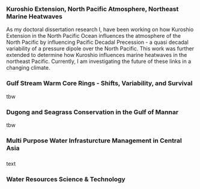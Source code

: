 ### Kuroshio Extension, North Pacific Atmosphere, Northeast Marine Heatwaves

As my doctoral dissertation research I, have been working on how Kuroshio Extension in the North Pacific Ocean influences the atmosphere of the North Pacific by influencing Pacific Decadal Precession - a quasi decadal variability of a pressure dipole over the North Pacific. This work was further extended to determine how Kuroshio influences marine heatwaves in the northeast Pacific. Currently, I am investigating the future of these links in a changing climate.

### Gulf Stream Warm Core Rings - Shifts, Variability, and Survival

tbw

### Dugong and Seagrass Conservation in the Gulf of Mannar

tbw

### Multi Purpose Water Infrasturcture Management in Central Asia

### 

text

### Water Resources Science & Technology

